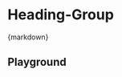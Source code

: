 
<Meta of={HeadingGroupStories} />

# Heading-Group

<CitationDocumentation
  component="Utrecht Heading-Group"
  url="https://nl-design-system.github.io/utrecht/storybook-css/index.html?path=/docs/css-pre-heading--docs"
/>

<Markdown>{markdown}</Markdown>

## Playground

<Canvas of={HeadingGroupStories.Playground} />
<Controls of={HeadingGroupStories.Playground} />
